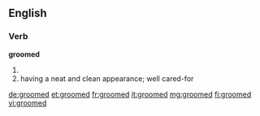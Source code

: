 ==English==

===Verb===
'''groomed'''
# {{past of|groom}}
# having a neat and clean appearance; well cared-for

[[de:groomed]]
[[et:groomed]]
[[fr:groomed]]
[[it:groomed]]
[[mg:groomed]]
[[fi:groomed]]
[[vi:groomed]]